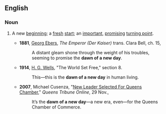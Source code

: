 ==English==

===Noun===
{{en-noun|sg=[[dawn]] [[of]] [[a]] [[new]] [[day]]|-}}

# {{idiom}} A new [[beginning]]; a [[fresh]] [[start]]; an [[important]], [[promising]] [[turning point]].
#*'''1881''', [[w:Georg_Ebers|Georg Ebers]], ''The Emperor (Der Kaiser)'' trans. Clara Bell, ch. 15,
#*:A distant gleam shone through the weight of his troubles, seeming to promise the '''dawn of a new day'''.
#*'''1914''', [[w:H._G._Wells| H. G. Wells]], "The World Set Free," section 8.
#*:This—this is the '''dawn of a new day''' in human living.
#*'''2007''', Michael Cusenza, "[http://www.queenstribune.com/news/1196349721.html New Leader Selected For Queens Chamber]," ''Queens Tribune Online'', 29 Nov.,
#*:It’s the '''dawn of a new day'''—a new era, even—for the Queens Chamber of Commerce.